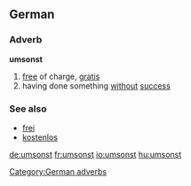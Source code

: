 ==German==

===Adverb===
'''umsonst'''

# [[free]] of charge, [[gratis]]
# having done something [[without]] [[success]]

===See also===
*[[frei]]
*[[kostenlos]]

[[Category:German adverbs]]

[[de:umsonst]]
[[fr:umsonst]]
[[io:umsonst]]
[[hu:umsonst]]